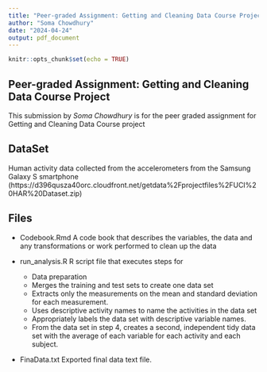 ---
title: "Peer-graded Assignment: Getting and Cleaning Data Course Project"
author: "Soma Chowdhury"
date: "2024-04-24"
output: pdf_document
---

```{r setup, include=FALSE}
knitr::opts_chunk$set(echo = TRUE)
```

## Peer-graded Assignment: Getting and Cleaning Data Course Project

This submission by _Soma Chowdhury_ is for the peer graded assignment for Getting and Cleaning Data Course project

## DataSet
Human activity data collected from the accelerometers from the Samsung Galaxy S smartphone  (https://d396qusza40orc.cloudfront.net/getdata%2Fprojectfiles%2FUCI%20HAR%20Dataset.zip)

## Files

* Codebook.Rmd
A code book that describes the variables, the data and any transformations or work performed to clean up the data

* run_analysis.R 
R script file that executes steps for 
  * Data preparation
  * Merges the training and test sets to create one data set
  * Extracts only the measurements on the mean and standard deviation for each measurement.
  * Uses descriptive activity names to name the activities in the data set
  * Appropriately labels the data set with descriptive variable names.
  * From the data set in step 4, creates a second, independent tidy data set with the average of each variable for each activity and each subject.

* FinaData.txt 
Exported final data text file.

